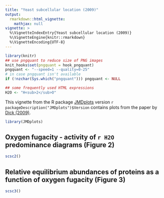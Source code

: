 ```yaml
---
title: "Yeast subcellular location (2009)"
output: 
  rmarkdown::html_vignette:
    mathjax: null
vignette: >
  %\VignetteIndexEntry{Yeast subcellular location (2009)}
  %\VignetteEngine{knitr::rmarkdown}
  %\VignetteEncoding{UTF-8}
---
```


```r
library(knitr)
## use pngquant to reduce size of PNG images
knit_hooks$set(pngquant = hook_pngquant)
pngquant <- "--speed=1 --quality=0-25"
# in case pngquant isn't available
if (!nzchar(Sys.which("pngquant"))) pngquant <- NULL 
```

```r
## some frequently used HTML expressions
H2O <- "H<sub>2</sub>O"
```

This vignette from the R package [JMDplots](https://github.com/jedick/JMDplots) version `r packageDescription("JMDplots")$Version` contains plots from the paper by <a href="https://doi.org/10.1186/1752-0509-3-75" title="Calculation of the relative metastabilities of proteins in subcellular compartments of Saccharomyces cerevisiae">Dick (2009)</a>.

```r
library(JMDplots)
```

## Oxygen fugacity - activity of `r H2O` predominance diagrams (Figure 2)
```r
scsc2()
```

## Relative equilibrium abundances of proteins as a function of oxygen fugacity (Figure 3)
```r
scsc3()
```
